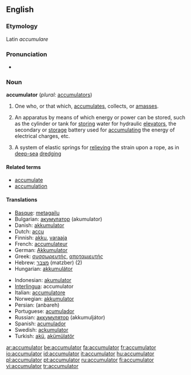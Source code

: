 ==English==

===Etymology===
Latin ''accumulare''

===Pronunciation===
*{{audio|en-us-accumulator.ogg|Audio (US)}}

===Noun===
'''accumulator''' (''plural:'' [[accumulators]])

# One who, or that which, [[accumulate]]s, collects, or [[amass]]es.
# {{mechanics}} An apparatus by means of which energy or power can be stored, such as the cylinder or tank for [[storing]] water for hydraulic [[elevators]], the secondary or [[storage]] battery used for [[accumulating]] the energy of electrical charges, etc.
# A system of elastic springs for [[relieving]] the strain upon a rope, as in [[deep-sea]] [[dredging]]

====Related terms====
*[[accumulate]]
*[[accumulation]]

====Translations====
{{top}}
*[[Basque]]: [[metagailu]]
*Bulgarian: [[акумулатор]] (akumulator) {{m}}
*Danish: [[akkumulator]]
*Dutch: [[accu]]
*Finnish: [[akku]], [[varaaja]]
*French: [[accumulateur]] {{m}}
*German: [[Akkumulator]]
*Greek: [[συσσωρευτής]], [[αποταμιευτής]]
*Hebrew: [[מצבר]] (matzber) {{m}} (2)
*Hungarian: [[akkumulátor]]
{{mid}}
*Indonesian: [[akumulator]]
*[[Interlingua]]: accumulator
*Italian: [[accumulatore]] {{m}}
*Norwegian: [[akkumulator]]
*Persian: {{FAchar|[[انباره]]}} (anbareh)
*Portuguese: [[acumulador]] {{m}}
*Russian: [[аккумулятор]] (akkumuljátor) {{m}}
*Spanish: [[acumulador]] {{m}}
*Swedish: [[ackumulator]]
*Turkish: [[akü]], [[akümülatör]]
{{bottom}}

[[ar:accumulator]]
[[be:accumulator]]
[[fa:accumulator]]
[[fr:accumulator]]
[[io:accumulator]]
[[id:accumulator]]
[[it:accumulator]]
[[hu:accumulator]]
[[pl:accumulator]]
[[pt:accumulator]]
[[ru:accumulator]]
[[fi:accumulator]]
[[vi:accumulator]]
[[tr:accumulator]]